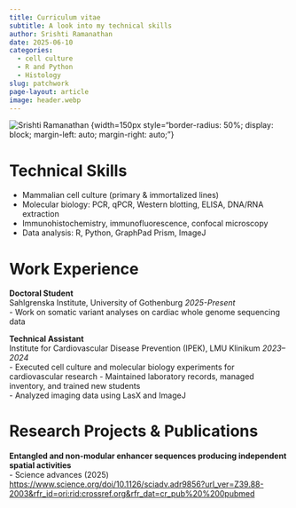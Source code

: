 ```yaml
---
title: Curriculum vitae
subtitle: A look into my technical skills
author: Srishti Ramanathan
date: 2025-06-10
categories:
  - cell culture
  - R and Python
  - Histology
slug: patchwork
page-layout: article
image: header.webp
---
```


![Srishti Ramanathan](header.webp)
  {width=150px style="border-radius: 50%; display: block; margin-left: auto; margin-right: auto;"}

# Technical Skills

- Mammalian cell culture (primary & immortalized lines)
- Molecular biology: PCR, qPCR, Western blotting, ELISA, DNA/RNA extraction
- Immunohistochemistry, immunofluorescence, confocal microscopy
- Data analysis: R, Python, GraphPad Prism, ImageJ

# Work Experience

**Doctoral Student**  
Sahlgrenska Institute, University of Gothenburg
*2025-Present*  
- Work on somatic variant analyses on cardiac whole genome sequencing data

**Technical Assistant**  
Institute for Cardiovascular Disease Prevention (IPEK), LMU Klinikum 
*2023–2024*  
- Executed cell culture and molecular biology experiments for cardiovascular research 
- Maintained laboratory records, managed inventory, and trained new students  
- Analyzed imaging data using LasX and ImageJ

# Research Projects & Publications

**Entangled and non-modular enhancer sequences producing independent spatial activities**  
- Science advances (2025) [https://www.science.org/doi/10.1126/sciadv.adr9856?url_ver=Z39.88-2003&rfr_id=ori:rid:crossref.org&rfr_dat=cr_pub%20%200pubmed](Link to Publication)

